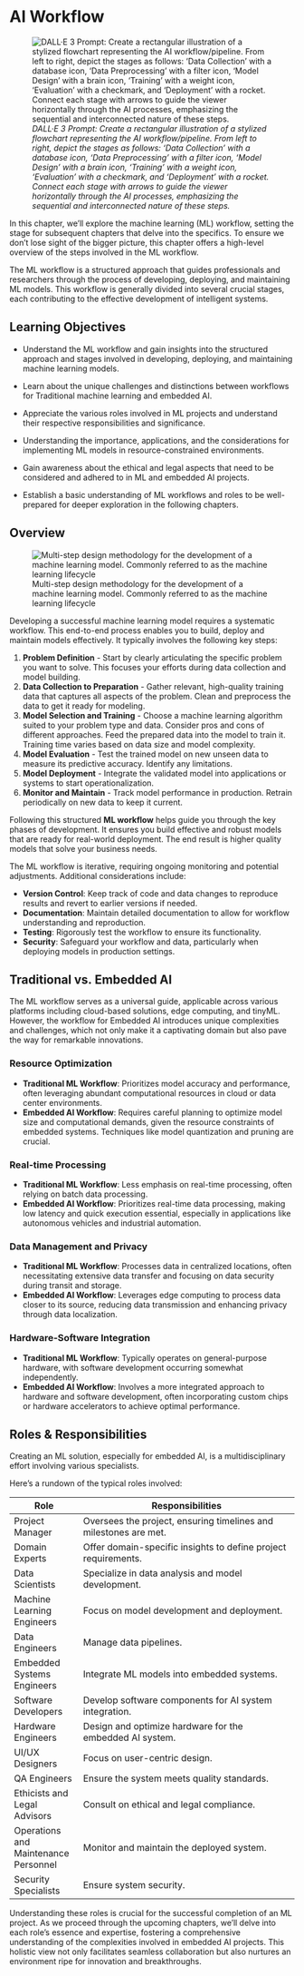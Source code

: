 # AI Workflow

![_DALL·E 3 Prompt: Create a rectangular illustration of a stylized flowchart representing the AI workflow/pipeline. From left to right, depict the stages as follows: ‘Data Collection’ with a database icon, ‘Data Preprocessing’ with a filter icon, ‘Model Design’ with a brain icon, ‘Training’ with a weight icon, ‘Evaluation’ with a checkmark, and ‘Deployment’ with a rocket. Connect each stage with arrows to guide the viewer horizontally through the AI processes, emphasizing the sequential and interconnected nature of these steps._](./images/cover_ai_workflow.png)

In this chapter, we'll explore the machine learning (ML) workflow, setting the stage for subsequent chapters that delve into the specifics. To ensure we don't lose sight of the bigger picture, this chapter offers a high-level overview of the steps involved in the ML workflow.

The ML workflow is a structured approach that guides professionals and researchers through the process of developing, deploying, and maintaining ML models. This workflow is generally divided into several crucial stages, each contributing to the effective development of intelligent systems.

::: {.callout-tip}
## Learning Objectives

* Understand the ML workflow and gain insights into the structured approach and stages involved in developing, deploying, and maintaining machine learning models.
   
* Learn about the unique challenges and distinctions between workflows for Traditional machine learning and embedded AI.

* Appreciate the various roles involved in ML projects and understand their respective responsibilities and significance.

* Understanding the importance, applications, and the considerations for implementing ML models in resource-constrained environments.

* Gain awareness about the ethical and legal aspects that need to be considered and adhered to in ML and embedded AI projects.

* Establish a basic understanding of ML workflows and roles to be well-prepared for deeper exploration in the following chapters.

:::

## Overview

![Multi-step design methodology for the development of a machine learning model. Commonly referred to as the machine learning lifecycle](./images/ML_life_cycle.png)

Developing a successful machine learning model requires a systematic workflow. This end-to-end process enables you to build, deploy and maintain models effectively. It typically involves the following key steps:

1. **Problem Definition** - Start by clearly articulating the specific problem you want to solve. This focuses your efforts during data collection and model building.
2. **Data Collection to Preparation** - Gather relevant, high-quality training data that captures all aspects of the problem. Clean and preprocess the data to get it ready for modeling. 
3. **Model Selection and Training** - Choose a machine learning algorithm suited to your problem type and data. Consider pros and cons of different approaches. Feed the prepared data into the model to train it. Training time varies based on data size and model complexity. 
4. **Model Evaluation** - Test the trained model on new unseen data to measure its predictive accuracy. Identify any limitations.
6. **Model Deployment** - Integrate the validated model into applications or systems to start operationalization. 
7. **Monitor and Maintain** - Track model performance in production. Retrain periodically on new data to keep it current.

Following this structured **ML workflow** helps guide you through the key phases of development. It ensures you build effective and robust models that are ready for real-world deployment. The end result is higher quality models that solve your business needs.

The ML workflow is iterative, requiring ongoing monitoring and potential adjustments. Additional considerations include:

* **Version Control**: Keep track of code and data changes to reproduce results and revert to earlier versions if needed.
* **Documentation**: Maintain detailed documentation to allow for workflow understanding and reproduction.
* **Testing**: Rigorously test the workflow to ensure its functionality.
* **Security**: Safeguard your workflow and data, particularly when deploying models in production settings.

## Traditional vs. Embedded AI

The ML workflow serves as a universal guide, applicable across various platforms including cloud-based solutions, edge computing, and tinyML. However, the workflow for Embedded AI introduces unique complexities and challenges, which not only make it a captivating domain but also pave the way for remarkable innovations.

### Resource Optimization

- **Traditional ML Workflow**: Prioritizes model accuracy and performance, often leveraging abundant computational resources in cloud or data center environments.
- **Embedded AI Workflow**: Requires careful planning to optimize model size and computational demands, given the resource constraints of embedded systems. Techniques like model quantization and pruning are crucial.

### Real-time Processing

- **Traditional ML Workflow**: Less emphasis on real-time processing, often relying on batch data processing.
- **Embedded AI Workflow**: Prioritizes real-time data processing, making low latency and quick execution essential, especially in applications like autonomous vehicles and industrial automation.

### Data Management and Privacy

- **Traditional ML Workflow**: Processes data in centralized locations, often necessitating extensive data transfer and focusing on data security during transit and storage.
- **Embedded AI Workflow**: Leverages edge computing to process data closer to its source, reducing data transmission and enhancing privacy through data localization.

### Hardware-Software Integration

- **Traditional ML Workflow**: Typically operates on general-purpose hardware, with software development occurring somewhat independently.
- **Embedded AI Workflow**: Involves a more integrated approach to hardware and software development, often incorporating custom chips or hardware accelerators to achieve optimal performance.

## Roles & Responsibilities

Creating an ML solution, especially for embedded AI, is a multidisciplinary effort involving various specialists. 

Here's a rundown of the typical roles involved:

| Role                           | Responsibilities                                                                                   |
|--------------------------------|----------------------------------------------------------------------------------------------------|
| Project Manager                | Oversees the project, ensuring timelines and milestones are met.                                    |
| Domain Experts                 | Offer domain-specific insights to define project requirements.                                      |
| Data Scientists                | Specialize in data analysis and model development.                                                  |
| Machine Learning Engineers     | Focus on model development and deployment.                                                          |
| Data Engineers                 | Manage data pipelines.                                                                              |
| Embedded Systems Engineers     | Integrate ML models into embedded systems.                                                          |
| Software Developers            | Develop software components for AI system integration.                                              |
| Hardware Engineers             | Design and optimize hardware for the embedded AI system.                                            |
| UI/UX Designers                | Focus on user-centric design.                                                                       |
| QA Engineers                   | Ensure the system meets quality standards.                                                          |
| Ethicists and Legal Advisors   | Consult on ethical and legal compliance.                                                            |
| Operations and Maintenance Personnel | Monitor and maintain the deployed system.                            |
| Security Specialists           | Ensure system security.                                                                             |

Understanding these roles is crucial for the successful completion of an ML project. As we proceed through the upcoming chapters, we'll delve into each role's essence and expertise, fostering a comprehensive understanding of the complexities involved in embedded AI projects. This holistic view not only facilitates seamless collaboration but also nurtures an environment ripe for innovation and breakthroughs.
